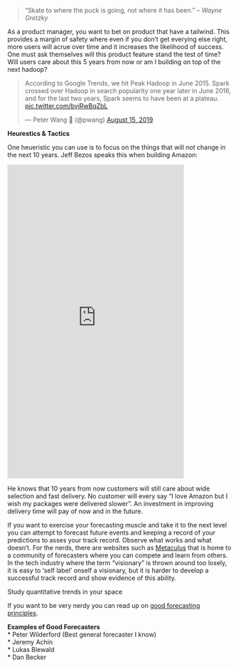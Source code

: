 > "Skate to where the puck is going, not where it has been."
> -- <cite>Wayne Gretzky</cite>

As a product manager, you want to bet on product that have a tailwind. This provides a margin of safety where even if you don't get everying else right, more users will acrue over time and it increases the likelihood of success. One must ask themselves will this product feature stand the test of time? Will users care about this 5 years from now or am I building on top of the next hadoop?

<blockquote class="twitter-tweet"><p lang="en" dir="ltr">According to Google Trends, we hit Peak Hadoop in June 2015. Spark crossed over Hadoop in search popularity one year later in June 2016, and for the last two years, Spark seems to have been at a plateau. <a href="https://t.co/bvjRwBqZbL">pic.twitter.com/bvjRwBqZbL</a></p>&mdash; Peter Wang 🦋 (@pwang) <a href="https://twitter.com/pwang/status/1162125944825548800?ref_src=twsrc%5Etfw">August 15, 2019</a></blockquote> <script async src="https://platform.twitter.com/widgets.js" charset="utf-8"></script>

**Heurestics & Tactics**

One heueristic you can use is to focus on the things that will *not* change in the next 10 years. Jeff Bezos speaks this when building Amazon:

<iframe width="397" height="705" src="https://www.youtube.com/embed/yCEX_Q5O0CI" title="What’s Going to CHANGE in the Next 10 Years? | Jeff Bezos" frameborder="0" allow="accelerometer; autoplay; clipboard-write; encrypted-media; gyroscope; picture-in-picture; web-share" allowfullscreen></iframe>

 He knows that 10 years from now customers will still care about wide selection and fast delivery. No customer will every say "I love Amazon but I wish my packages were delivered slower". An investment in improving delivery time will pay of now and in the future. 

If you want to  exercise your forecasting muscle and take it to the next level you can attempt to forecast future events and keeping a record of your predictions to asses your track record. Observe what works and what doesn't. For the nerds, there are websites such as [Metaculus](https://www.metaculus.com/home/) that is home to a community of forecasters where you can compete and learn from others. In the tech industry where the term "visionary" is thrown around too losely, it is easy to 'self label' onself a visionary, but it is harder to develop a successful track record and show evidence of this ability. 

Study quantitative trends in your space

If you want to be very nerdy you can read up on [good forecasting principles](https://iveksl2.github.io/ds_book/forecasting.html). 

**Examples of Good Forecasters**  
  * Peter Wilderford  (Best general forecaster I know) <br>
  * Jeremy Achin  
  * Lukas Biewald  
  * Dan Becker  
